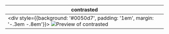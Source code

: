 | contrasted                                                                                                                                                                                                                           |
|--------------------------------------------------------------------------------------------------------------------------------------------------------------------------------------------------------------------------------------|
| <div style={{background: '#0050d7', padding: '1em', margin: '-.3em -.8em'}}> ![Preview of contrasted](design-images/item-quantity-selector/item-quantity-selector-contrasted/item-quantity-selector-flat-contrasted.png)      </div> |

